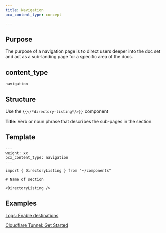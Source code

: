 ```yaml
---
title: Navigation
pcx_content_type: concept

---
```


## Purpose

The purpose of a navigation page is to direct users deeper into the doc set and act as a sub-landing page for a specific area of the docs.

## content_type

`navigation`

## Structure

Use the `{{</*directory-listing*/>}}` component

**Title**: Verb or noun phrase that describes the sub-pages in the section.

## Template

```mdx
---
weight: xx
pcx_content_type: navigation
---

import { DirectoryListing } from "~/components"
 
# Name of section
 
<DirectoryListing />
```

## Examples

[Logs: Enable destinations](/logs/get-started/enable-destinations/)

[Cloudflare Tunnel: Get Started](/cloudflare-one/connections/connect-networks/get-started/)
